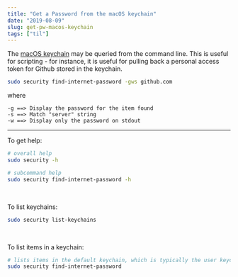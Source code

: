 ```yaml
---
title: "Get a Password from the macOS keychain"
date: "2019-08-09"
slug: get-pw-macos-keychain
tags: ["til"]
---
```


The [macOS keychain](https://support.apple.com/en-gb/guide/keychain-access/kyca1083/mac) may be queried from the command line.  This is useful for scripting - for instance, it is useful for pulling back a personal access token for Github stored in the keychain.

```sh
sudo security find-internet-password -gws github.com
```

where

```
-g ==> Display the password for the item found
-s ==> Match "server" string
-w ==> Display only the password on stdout
```

---

To get help:

```sh
# overall help
sudo security -h 

# subcommand help
sudo security find-internet-password -h
```

<br/>

To list keychains:

```sh
sudo security list-keychains
```

<br/>

To list items in a keychain:

```sh
# lists items in the default keychain, which is typically the user keychain
sudo security find-internet-password
```
